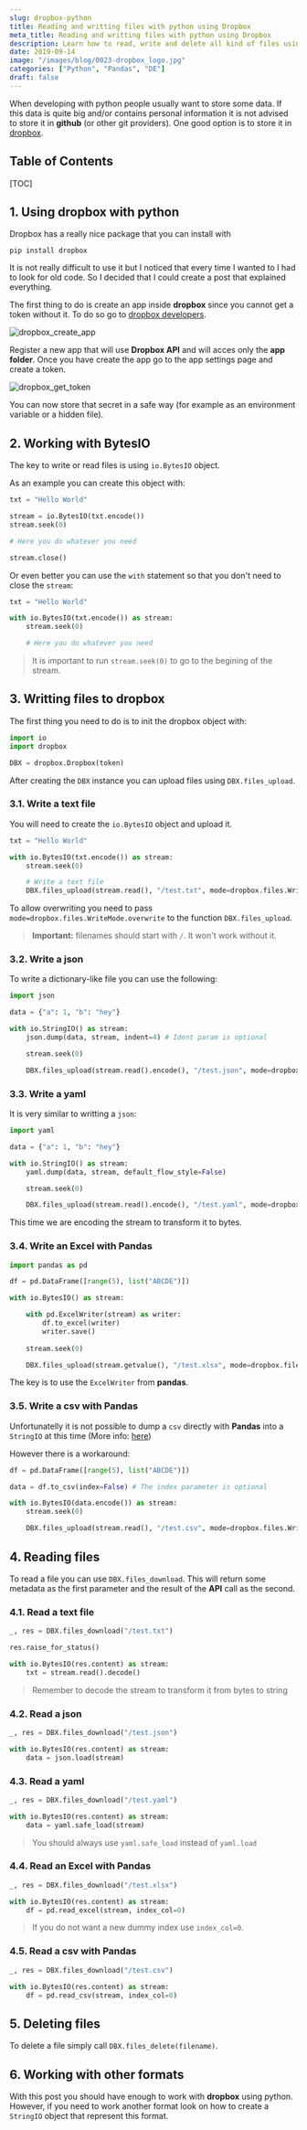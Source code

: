 ```yaml
---
slug: dropbox-python
title: Reading and writting files with python using Dropbox
meta_title: Reading and writting files with python using Dropbox
description: Learn how to read, write and delete all kind of files using the dropbox library for python.
date: 2019-09-14
image: "/images/blog/0023-dropbox_logo.jpg"
categories: ["Python", "Pandas", "DE"]
draft: false
---
```


When developing with python people usually want to store some data.
If this data is quite big and/or contains personal information it is not advised to store it in **github** (or other git providers).
One good option is to store it in [dropbox](https://www.dropbox.com/).

## Table of Contents

[TOC]

## 1. Using dropbox with python
Dropbox has a really nice package that you can install with

```
pip install dropbox
```

It is not really difficult to use it but I noticed that every time I wanted to I had to look for old code.
So I decided that I could create a post that explained everything.

The first thing to do is create an app inside **dropbox** since you cannot get a token without it.
To do so go to [dropbox developers](https://www.dropbox.com/developers/apps).

<div class="w3-center">
  <img src="/static/images/posts/dropbox_create_app.png" alt="dropbox_create_app" class="w3-image w3-padding-16 w3-border" style="max-height: 800px;"/>
</div>

Register a new app that will use **Dropbox API** and will acces only the **app folder**.
Once you have create the app go to the app settings page and create a token.

<div class="w3-center">
  <img src="/static/images/posts/dropbox_get_token.png" alt="dropbox_get_token" class="w3-image w3-padding-16 w3-border" style="max-height: 800px;"/>
</div>

You can now store that secret in a safe way (for example as an environment variable or a hidden file).

## 2. Working with BytesIO

The key to write or read files is using `io.BytesIO` object.

As an example you can create this object with:

```python
txt = "Hello World"

stream = io.BytesIO(txt.encode())
stream.seek(0)

# Here you do whatever you need

stream.close()
```

Or even better you can use the `with` statement so that you don't need to close the `stream`:

```python
txt = "Hello World"

with io.BytesIO(txt.encode()) as stream:
    stream.seek(0)

    # Here you do whatever you need
```

> It is important to run `stream.seek(0)` to go to the begining of the stream.

## 3. Writting files to dropbox

The first thing you need to do is to init the dropbox object with:

```python
import io
import dropbox

DBX = dropbox.Dropbox(token)
```

After creating the `DBX` instance you can upload files using `DBX.files_upload`.

### 3.1. Write a text file

You will need to create the `io.BytesIO` object and upload it.

```python
txt = "Hello World"

with io.BytesIO(txt.encode()) as stream:
    stream.seek(0)

    # Write a text file
    DBX.files_upload(stream.read(), "/test.txt", mode=dropbox.files.WriteMode.overwrite)
``` 

To allow overwriting you need to pass `mode=dropbox.files.WriteMode.overwrite` to the function `DBX.files_upload`.

> **Important:** filenames should start with `/`. It won't work without it.

### 3.2. Write a json

To write a dictionary-like file you can use the following:

```python
import json

data = {"a": 1, "b": "hey"}

with io.StringIO() as stream:
    json.dump(data, stream, indent=4) # Ident param is optional

    stream.seek(0)

    DBX.files_upload(stream.read().encode(), "/test.json", mode=dropbox.files.WriteMode.overwrite)
```

### 3.3. Write a yaml

It is very similar to writting a `json`:

```python
import yaml

data = {"a": 1, "b": "hey"}

with io.StringIO() as stream:
    yaml.dump(data, stream, default_flow_style=False)

    stream.seek(0)

    DBX.files_upload(stream.read().encode(), "/test.yaml", mode=dropbox.files.WriteMode.overwrite)
```


This time we are encoding the stream to transform it to bytes.

### 3.4. Write an Excel with Pandas

```python
import pandas as pd

df = pd.DataFrame([range(5), list("ABCDE")])

with io.BytesIO() as stream:

    with pd.ExcelWriter(stream) as writer:
        df.to_excel(writer)
        writer.save()
    
    stream.seek(0)

    DBX.files_upload(stream.getvalue(), "/test.xlsx", mode=dropbox.files.WriteMode.overwrite)
```

The key is to use the `ExcelWriter` from **pandas**.

### 3.5. Write a csv with Pandas

Unfortunatelly it is not possible to dump a `csv` directly with **Pandas** into a `StringIO` at this time (More info: [here](https://github.com/pandas-dev/pandas/issues/22555))

However there is a workaround:

```python
df = pd.DataFrame([range(5), list("ABCDE")])

data = df.to_csv(index=False) # The index parameter is optional

with io.BytesIO(data.encode()) as stream:
    stream.seek(0)

    DBX.files_upload(stream.read(), "/test.csv", mode=dropbox.files.WriteMode.overwrite)
```

## 4. Reading files

To read a file you can use `DBX.files_download`.
This will return some metadata as the first parameter and the result of the **API** call as the second.

### 4.1. Read a text file

```python
_, res = DBX.files_download("/test.txt")

res.raise_for_status()

with io.BytesIO(res.content) as stream:
    txt = stream.read().decode()
```

> Remember to decode the stream to transform it from bytes to string

### 4.2. Read a json

```python
_, res = DBX.files_download("/test.json")

with io.BytesIO(res.content) as stream:
    data = json.load(stream)
```

### 4.3. Read a yaml

```python
_, res = DBX.files_download("/test.yaml")

with io.BytesIO(res.content) as stream:
    data = yaml.safe_load(stream)
```

> You should always use `yaml.safe_load` instead of `yaml.load`

### 4.4. Read an Excel with Pandas

```python
_, res = DBX.files_download("/test.xlsx")

with io.BytesIO(res.content) as stream:
    df = pd.read_excel(stream, index_col=0)
```

> If you do not want a new dummy index use `index_col=0`.

### 4.5. Read a csv with Pandas

```python
_, res = DBX.files_download("/test.csv")

with io.BytesIO(res.content) as stream:
    df = pd.read_csv(stream, index_col=0)
```

## 5. Deleting files

To delete a file simply call `DBX.files_delete(filename)`.

## 6. Working with other formats

With this post you should have enough to work with **dropbox** using python.
However, if you need to work another format look on how to create a `StringIO` object that represent this format.
